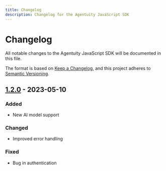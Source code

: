 ```yaml
---
title: Changelog
description: Changelog for the Agentuity JavaScript SDK
---
```


# Changelog

All notable changes to the Agentuity JavaScript SDK will be documented in this file.

The format is based on [Keep a Changelog](https://keepachangelog.com/en/1.0.0/),
and this project adheres to [Semantic Versioning](https://semver.org/spec/v2.0.0.html).

## [1.2.0] - 2023-05-10

### Added
- New AI model support

### Changed
- Improved error handling

### Fixed
- Bug in authentication

[1.2.0]: https://github.com/agentuity/sdk-js/compare/v1.1.0...v1.2.0
